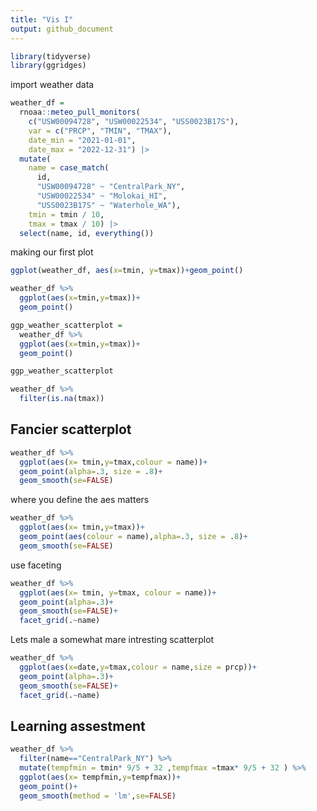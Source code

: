 ```yaml
---
title: "Vis I"
output: github_document
---
```


```r
library(tidyverse)
library(ggridges)
```

import weather data

```r
weather_df = 
  rnoaa::meteo_pull_monitors(
    c("USW00094728", "USW00022534", "USS0023B17S"),
    var = c("PRCP", "TMIN", "TMAX"), 
    date_min = "2021-01-01",
    date_max = "2022-12-31") |>
  mutate(
    name = case_match(
      id, 
      "USW00094728" ~ "CentralPark_NY", 
      "USW00022534" ~ "Molokai_HI",
      "USS0023B17S" ~ "Waterhole_WA"),
    tmin = tmin / 10,
    tmax = tmax / 10) |>
  select(name, id, everything())
```


making our first plot

```r
ggplot(weather_df, aes(x=tmin, y=tmax))+geom_point()
```

```r
weather_df %>% 
  ggplot(aes(x=tmin,y=tmax))+
  geom_point()
```

```r
ggp_weather_scatterplot =
  weather_df %>% 
  ggplot(aes(x=tmin,y=tmax))+
  geom_point()

ggp_weather_scatterplot
```

```r
weather_df %>% 
  filter(is.na(tmax))

```

## Fancier scatterplot 

```r
weather_df %>% 
  ggplot(aes(x= tmin,y=tmax,colour = name))+
  geom_point(alpha=.3, size = .8)+
  geom_smooth(se=FALSE)
```

where you define the aes matters 

```r
weather_df %>% 
  ggplot(aes(x= tmin,y=tmax))+
  geom_point(aes(colour = name),alpha=.3, size = .8)+
  geom_smooth(se=FALSE)
```


use faceting 

```r
weather_df %>% 
  ggplot(aes(x= tmin, y=tmax, colour = name))+
  geom_point(alpha=.3)+
  geom_smooth(se=FALSE)+
  facet_grid(.~name)
```

Lets male a somewhat mare intresting scatterplot 

```r
weather_df %>% 
  ggplot(aes(x=date,y=tmax,colour = name,size = prcp))+
  geom_point(alpha=.3)+
  geom_smooth(se=FALSE)+
  facet_grid(.~name)
```

## Learning assestment 

```r
weather_df %>% 
  filter(name=="CentralPark_NY") %>% 
  mutate(tempfmin = tmin* 9/5 + 32 ,tempfmax =tmax* 9/5 + 32 ) %>% 
  ggplot(aes(x= tempfmin,y=tempfmax))+
  geom_point()+
  geom_smooth(method = 'lm',se=FALSE)

```


